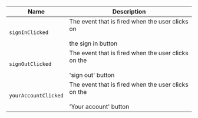 
| Name | Description |
| --- | --- |
| `signInClicked` | The event that is fired when the user clicks on<br /><br />the sign in button |
| `signOutClicked` | The event that is fired when the user clicks on the<br /><br />'sign out' button |
| `yourAccountClicked` | The event that is fired when the user clicks on the<br /><br />'Your account' button |

